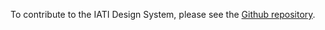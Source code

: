 
<Meta title="Contributing" />

<Title>Contributing to the IATI Design System</Title>

To contribute to the IATI Design System, please see the [Github repository](https://github.com/IATI/design-system).
